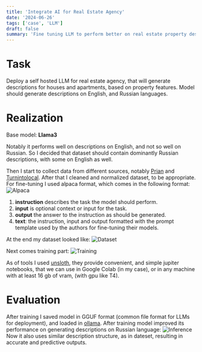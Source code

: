 ```yaml
---
title: 'Integrate AI for Real Estate Agency'
date: '2024-06-26'
tags: ['case', 'LLM']
draft: false
summary: 'Fine tuning LLM to perform better on real estate property descriptions.'
---
```


# Task

Deploy a self hosted LLM for real estate agency, that will generate descriptions for houses and apartments,
based on property features.
Model should generate descriptions on English, and Russian languages.

# Realization
Base model: **Llama3**

Notably it performs well on descriptions on English, and not so well on Russian.
So I decided that dataset should contain dominantly Russian descriptions,
with some on English as well.

Then I start to collect data from different sources, 
notably [Prian](https://prian.ru/) and [Turnintolocal](https://turnintolocal.com/).
After that I cleaned and normalized dataset, to be appropriate.
For fine-tuning I used alpaca format, which comes in the following format:
![Alpaca](/static/images/ikh/alpaca-format.jpg)

1. **instruction** describes the task the model should perform.
2. **input** is optional context or input for the task.
3. **output** the answer to the instruction as should be generated.
4. **text**: the instruction, input and output formatted with the prompt template used by the authors for fine-tuning their models.

At the end my dataset looked like:
![Dataset](/static/images/ikh/dataset.jpg)

Next comes training part:
![Training](/static/images/ikh/training.jpg)

As of tools I used [unsloth](https://unsloth.ai/), they provide convenient,
and simple jupiter notebooks, that we can use in Google Colab (in my case),
or in any machine with at least 16 gb of vram, (with gpu like T4).

# Evaluation

After training I saved model in GGUF format (common file format for LLMs for deployment),
and loaded in [ollama](/blog/local-models).
After training model improved its performance on generating descriptions on Russian language:
![Inference](/static/images/ikh/inference.jpg)
Now it also uses similar description structure, as in dateset, resulting in accurate and predictive 
outputs.